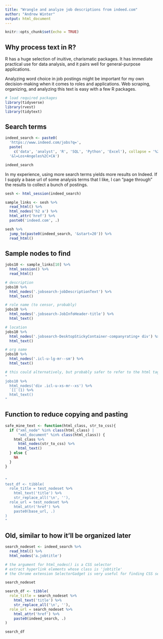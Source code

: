 ---
title: "Wrangle and analyze job descriptions from indeed.com"
author: "Andrew Winter"
output: html_document
---


```{r setup, include=FALSE}
knitr::opts_chunk$set(echo = TRUE)
```


## Why process text in R?
R has a huge selection of inuitive, charismatic packages. It has immediate practical use for data analysis, and it pairs well for general-purpose applications. 

Analyzing word choice in job postings might be important for my own decision-making when it comes to roles and applications. Web scraping, organizing, and analyzing this text is easy with a few R packages.


```{r packages, message=FALSE}
# load required packages
library(tidyverse)
library(rvest)
library(tidytext)
```


## Search terms
```{r url}
indeed_search <- paste0(
  'https://www.indeed.com/jobs?q=',
  paste(
    c('data', 'analyst', 'R', 'SQL', 'Python', 'Excel'), collapse = '%2C+'),
  '&l=Los+Angeles%2C+CA')

indeed_search
```


In my experience, using more search terms yields more results on Indeed. If I supply a base url of some analysis terms that I like, I can "page through" the results to collect a bunch of postings.


```{r html session}
sesh <- html_session(indeed_search)

sample_links <- sesh %>%
  read_html() %>%
  html_nodes('h2 a') %>%
  html_attr('href') %>%
  paste0('indeed.com', .)
```


```{r}
sesh %>%
  jump_to(paste0(indeed_search, '&start=20')) %>%
  read_html()
```


## Sample nodes to find
```{r tests}
jobs10 <- sample_links[10] %>%
  html_session() %>%
  read_html()

# description
jobs10 %>%
  html_nodes('.jobsearch-jobDescriptionText') %>%
  html_text()

# role name (to censor, probably)
jobs10 %>%
  html_nodes('.jobsearch-JobInfoHeader-title') %>%
  html_text()

# location
jobs10 %>%
  html_nodes('.jobsearch-DesktopStickyContainer-companyrating+ div') %>%
  html_text()

# org name
jobs10 %>%
  html_nodes('.icl-u-lg-mr--sm') %>%
  html_text()

# this could alternatively, but probably safer to refer to the html tag
"
jobs10 %>%
  html_nodes('div .icl-u-xs-mr--xs') %>%
  `[[`(1) %>%
  html_text()
"
```



## Function to reduce copying and pasting
```{r udf}
safe_mine_text <- function(html_class, str_to_css){
  if ("xml_node" %in% class(html_class) |
      "xml_document" %in% class(html_class)) {
    html_class %>%
      html_nodes(str_to_css) %>%
      html_text()  
  } else {
    NA
  }
}


"
test_df <- tibble(
  role_title = test_nodeset %>%
    html_text('title') %>%
    str_replace_all('\n', ''),
  role_url = test_nodeset %>%
    html_attr('href') %>%
    paste0(base_url, .)
)
"

```



## Old, similar to how it'll be organized later
```{r}
search_nodeset <- indeed_search %>%
  read_html() %>%
  html_nodes('a.jobtitle')

# the argument for html_nodes() is a CSS selector
# extract hyperlink elements whose class is 'jobtitle'
# the Chrome extension SelectorGadget is very useful for finding CSS selectors

search_nodeset

search_df <- tibble(
  role_title = search_nodeset %>%
    html_text('title') %>%
    str_replace_all('\n', ''),
  role_url = search_nodeset %>%
    html_attr('href') %>%
    paste0(indeed_search, .)
)

search_df
```
